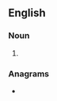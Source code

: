 ==English==

===Noun===
{{head|en|noun plural form}}

# {{plural of|ollie|lang=en}}

===Anagrams===
* {{l|en|silole}}